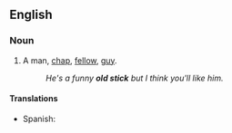 ==English==

===Noun===
{{en-noun|sg=[[old]] [[stick]]}}

# {{idiomatic|colloquial|British}} A man, [[chap]], [[fellow]], [[guy]].
#:''He's a funny '''old stick''' but I think you'll like him.''

====Translations====
* Spanish: {{t+|es|tío}}
